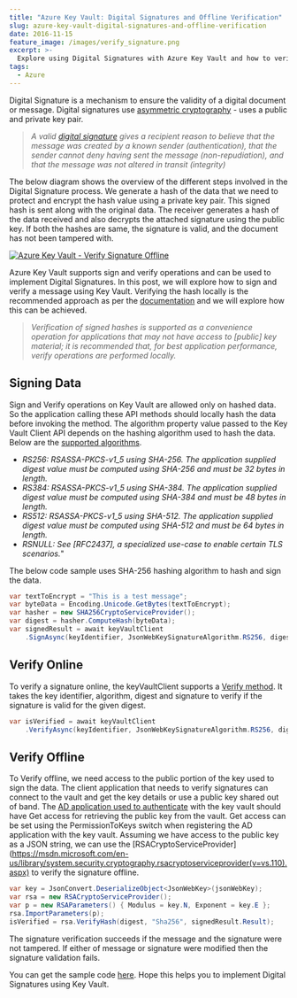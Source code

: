 ```yaml
---
title: "Azure Key Vault: Digital Signatures and Offline Verification"
slug: azure-key-vault-digital-signatures-and-offline-verification
date: 2016-11-15
feature_image: /images/verify_signature.png
excerpt: >-
  Explore using Digital Signatures with Azure Key Vault and how to verify signatures offline.
tags:
  - Azure
---
```

Digital Signature is a mechanism to ensure the validity of a digital document or message. Digital signatures use [asymmetric cryptography](/blog/getting-started-with-azure-key-vault/) - uses a public and private key pair.

> _A valid [digital signature](https://en.wikipedia.org/wiki/Digital_signature) gives a recipient reason to believe that the message was created by a known sender (authentication), that the sender cannot deny having sent the message (non-repudiation), and that the message was not altered in transit (integrity)_

The below diagram shows the overview of the different steps involved in the Digital Signature process. We generate a hash of the data that we need to protect and encrypt the hash value using a private key pair. This signed hash is sent along with the original data. The receiver generates a hash of the data received and also decrypts the attached signature using the public key. If both the hashes are same, the signature is valid, and the document has not been tampered with.

[![Azure Key Vault - Verify Signature Offline](/images/signing_verification.png)](https://commons.wikimedia.org/wiki/File:Digital_Signature_diagram.svg)

Azure Key Vault supports sign and verify operations and can be used to implement Digital Signatures. In this post, we will explore how to sign and verify a message using Key Vault. Verifying the hash locally is the recommended approach as per the [documentation](https://msdn.microsoft.com/en-us/library/azure/dn903623.aspx#BKMK_KeyOperations) and we will explore how this can be achieved.

> _Verification of signed hashes is supported as a convenience operation for applications that may not have access to \[public\] key material; it is recommended that, for best application performance, verify operations are performed locally._

## Signing Data

Sign and Verify operations on Key Vault are allowed only on hashed data. So the application calling these API methods should locally hash the data before invoking the method. The algorithm property value passed to the Key Vault Client API depends on the hashing algorithm used to hash the data. Below are the [supported algorithms](https://msdn.microsoft.com/library/en-us/Mt149357.aspx).

-   _RS256: RSASSA-PKCS-v1\_5 using SHA-256. The application supplied digest value must be computed using SHA-256 and must be 32 bytes in length._
-   _RS384: RSASSA-PKCS-v1\_5 using SHA-384. The application supplied digest value must be computed using SHA-384 and must be 48 bytes in length._
-   _RS512: RSASSA-PKCS-v1\_5 using SHA-512. The application supplied digest value must be computed using SHA-512 and must be 64 bytes in length._
-   _RSNULL: See \[RFC2437\], a specialized use-case to enable certain TLS scenarios._"

The below code sample uses SHA-256 hashing algorithm to hash and sign the data.

```csharp
var textToEncrypt = "This is a test message";
var byteData = Encoding.Unicode.GetBytes(textToEncrypt);
var hasher = new SHA256CryptoServiceProvider();
var digest = hasher.ComputeHash(byteData);
var signedResult = await keyVaultClient
    .SignAsync(keyIdentifier, JsonWebKeySignatureAlgorithm.RS256, digest);

```

## Verify Online

To verify a signature online, the keyVaultClient supports a [Verify method](https://msdn.microsoft.com/en-us/library/microsoft.azure.keyvault.keyvaultclient.verifyasync.aspx). It takes the key identifier, algorithm, digest and signature to verify if the signature is valid for the given digest.

```csharp
var isVerified = await keyVaultClient
    .VerifyAsync(keyIdentifier, JsonWebKeySignatureAlgorithm.RS256, digest, signedResult.Result);

```

## Verify Offline

To Verify offline, we need access to the public portion of the key used to sign the data. The client application that needs to verify signatures can connect to the vault and get the key details or use a public key shared out of band. The [AD application used to authenticate](/blog/authenticating-a-client-application-with-azure-key-vault/) with the key vault should have Get access for retrieving the public key from the vault. Get access can be set using the PermissionToKeys switch when registering the AD application with the key vault. Assuming we have access to the public key as a JSON string, we can use the \[RSACryptoServiceProvider\](https://msdn.microsoft.com/en-us/library/system.security.cryptography.rsacryptoserviceprovider(v=vs.110).aspx) to verify the signature offline.

```csharp
var key = JsonConvert.DeserializeObject<JsonWebKey>(jsonWebKey);
var rsa = new RSACryptoServiceProvider();
var p = new RSAParameters() { Modulus = key.N, Exponent = key.E };
rsa.ImportParameters(p);
isVerified = rsa.VerifyHash(digest, "Sha256", signedResult.Result);

```

The signature verification succeeds if the message and the signature were not tampered. If either of message or signature were modified then the signature validation fails.

You can get the sample code [here](https://github.com/rahulpnath/Blog/tree/master/VerifySignatureOffline). Hope this helps you to implement Digital Signatures using Key Vault.